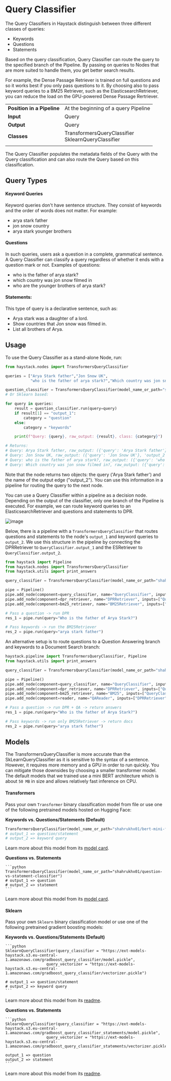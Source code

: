 # Query Classifier

The Query Classifiers in Haystack distinguish between three different classes of queries:

- Keywords
- Questions
- Statements

Based on the query classification, Query Classifier can route the query to the specified branch of the Pipeline.
By passing on queries to Nodes that are more suited to handle them, you get better search results.

For example, the Dense Passage Retriever is trained on full questions and so it works best if you only pass questions to it.
By choosing also to pass keyword queries to a BM25 Retriever, such as the ElasticsearchRetriever,
you can reduce the load on the GPU-powered Dense Passage Rertriever.

|||
|-------------|-----------------------------------------------------------------------------------------------------------------------------------------------------------------------------|
|__Position in a Pipeline__| At the beginning of a query Pipeline |
|__Input__       | Query                                                                                                                                                                  |
|__Output__      | Query                                                                                                                                                                    |
|__Classes__     | TransformersQueryClassifier<br />SklearnQueryClassifier                                                                                                                                             |
|||

The Query Classifier populates the metadata fields of the Query with the Query classification and can also route the Query based on this classification.

<div style={{ marginBottom: "3rem" }} />

## Query Types

#### Keyword Queries

Keyword queries don't have sentence structure. They consist of keywords and the order of words does not matter. For example:

*   arya stark father
*   jon snow country
*   arya stark younger brothers

#### Questions

In such queries, users ask a question in a complete, grammatical sentence.
A Query Classifier can classify a query regardless of whether it ends with a question mark or not. Examples of questions:

*   who is the father of arya stark?
*   which country was jon snow filmed in
*   who are the younger brothers of arya stark?

#### Statements:

This type of query is a declarative sentence, such as:

*   Arya stark was a daughter of a lord.
*   Show countries that Jon snow was filmed in.
*   List all brothers of Arya.

<div style={{ marginBottom: "3rem" }} />

## Usage

To use the Query Classifier as a stand-alone Node, run:

```python
from haystack.nodes import TransformersQueryClassifier

queries = ["Arya Stark father","Jon Snow UK",
           "who is the father of arya stark?","Which country was jon snow filmed in?"]

question_classifier = TransformersQueryClassifier(model_name_or_path="shahrukhx01/bert-mini-finetune-question-detection")
# Or Sklearn based:

for query in queries:
    result = question_classifier.run(query=query)
    if result[1] == "output_1":
        category = "question"
    else:
        category = "keywords"

    print(f"Query: {query}, raw_output: {result}, class: {category}")

# Returns:
# Query: Arya Stark father, raw_output: ({'query': 'Arya Stark father'}, 'output_2'), class: keywords
# Query: Jon Snow UK, raw_output: ({'query': 'Jon Snow UK'}, 'output_2'), class: keywords
# Query: who is the father of arya stark?, raw_output: ({'query': 'who is the father of arya stark?'}, 'output_1'), class: question
# Query: Which country was jon snow filmed in?, raw_output: ({'query': 'Which country was jon snow filmed in?'}, 'output_1'), class: question
```

Note that the node returns two objects: the query ('Arya Stark father') and the name of the output edge ("output_2").
You can use this information in a pipeline for routing the query to the next node.

You can use a Query Classifier within a pipeline as a decision node.
Depending on the output of the classifier, only one branch of the Pipeline is executed.
For example, we can route keyword queries to an ElasticsearchRetriever and questions and statements to DPR.

![image](https://user-images.githubusercontent.com/6007894/127831511-f55bad86-4b4f-4b54-9889-7bba37e475c6.png)

Below, there is a pipeline with a `TransformersQueryClassifier` that routes questions and statements to the node's `output_1` and keyword queries to `output_2`.
We use this structure in the pipeline by connecting the DPRRetriever to `QueryClassifier.output_1` and the ESRetriever to `QueryClassifier.output_2`.

```python
from haystack import Pipeline
from haystack.nodes import TransformersQueryClassifier
from haystack.utils import print_answers

query_classifier = TransformersQueryClassifier(model_name_or_path="shahrukhx01/bert-mini-finetune-question-detection")

pipe = Pipeline()
pipe.add_node(component=query_classifier, name="QueryClassifier", inputs=["Query"])
pipe.add_node(component=dpr_retriever, name="DPRRetriever", inputs=["QueryClassifier.output_1"])
pipe.add_node(component=bm25_retriever, name="BM25Retriever", inputs=["QueryClassifier.output_2"])

# Pass a question -> run DPR
res_1 = pipe.run(query="Who is the father of Arya Stark?")

# Pass keywords -> run the BM25Retriever
res_2 = pipe.run(query="arya stark father")

```

An alternative setup is to route questions to a Question Answering branch and keywords to a Document Search branch:

```python
haystack.pipeline import TransformersQueryClassifier, Pipeline
from haystack.utils import print_answers

query_classifier = TransformersQueryClassifier(model_name_or_path="shahrukhx01/question-vs-statement-classifier")

pipe = Pipeline()
pipe.add_node(component=query_classifier, name="QueryClassifier", inputs=["Query"])
pipe.add_node(component=dpr_retriever, name="DPRRetriever", inputs=["QueryClassifier.output_1"])
pipe.add_node(component=bm25_retriever, name="BM25", inputs=["QueryClassifier.output_2"])
pipe.add_node(component=reader, name="QAReader", inputs=["DPRRetriever"])

# Pass a question -> run DPR + QA -> return answers
res_1 = pipe.run(query="Who is the father of Arya Stark?")

# Pass keywords -> run only BM25Retriever -> return docs
res_2 = pipe.run(query="arya stark father")

```

<div style={{ marginBottom: "3rem" }} />

## Models

The TransformersQueryClassifier is more accurate than the SkLearnQueryClassifier as it is sensitive to the syntax of a sentence.
However, it requires more memory and a GPU in order to run quickly.
You can mitigate those downsides by choosing a smaller transformer model.
The default models that we trained use a mini BERT architecture which is about `50 MB` in size and allows relatively fast inference on CPU.

#### Transformers

Pass your own `Transformer` binary classification model from file or use one of the following pretrained models hosted on Hugging Face:

**Keywords vs. Questions/Statements (Default)**

   ```python
   TransformersQueryClassifier(model_name_or_path="shahrukhx01/bert-mini-finetune-question-detection") 
   # output_1 => question/statement 
   # output_2 => keyword query 
   ```
   
Learn more about this model from its [model card](https://huggingface.co/shahrukhx01/bert-mini-finetune-question-detection).

**Questions vs. Statements**

    ```python
    TransformersQueryClassifier(model_name_or_path="shahrukhx01/question-vs-statement-classifier") 
    # output_1 => question  
    # output_2 => statement 
    ```
    
Learn more about this model from its [model card](https://huggingface.co/shahrukhx01/question-vs-statement-classifier).

#### Sklearn

Pass your own `Sklearn` binary classification model or use one of the following pretrained gradient boosting models:

**Keywords vs. Questions/Statements (Default)**

    ```python
    SklearnQueryClassifier(query_classifier = "https://ext-models-haystack.s3.eu-central-1.amazonaws.com/gradboost_query_classifier/model.pickle",
                      query_vectorizer = "https://ext-models-haystack.s3.eu-central-1.amazonaws.com/gradboost_query_classifier/vectorizer.pickle")
                      
    # output_1 => question/statement  
    # output_2 => keyword query  
    ```
Learn more about this model from its [readme](https://ext-models-haystack.s3.eu-central-1.amazonaws.com/gradboost_query_classifier/readme.txt).

**Questions vs. Statements**

    ```python
    SklearnQueryClassifier(query_classifier = "https://ext-models-haystack.s3.eu-central-1.amazonaws.com/gradboost_query_classifier_statements/model.pickle",
                      query_vectorizer = "https://ext-models-haystack.s3.eu-central-1.amazonaws.com/gradboost_query_classifier_statements/vectorizer.pickle")

    output_1 => question  
    output_2 => statement 
    ```
Learn more about this model from its [readme](https://ext-models-haystack.s3.eu-central-1.amazonaws.com/gradboost_query_classifier_statements/readme.txt).